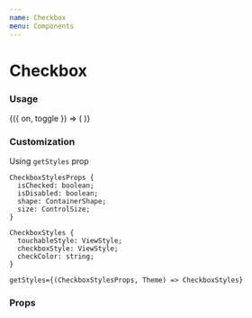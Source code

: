 ```yaml
---
name: Checkbox
menu: Components
---
```



# Checkbox

### Usage

<Playground>
  <Toggle initial={false}>
    {({ on, toggle }) => (
      <FormField label="Checkbox" labelPosition="right">
        <Checkbox
          shape="circle"
          isChecked={on}
          onChange={toggle}
          size="medium"
        />
      </FormField>
    )}
  </Toggle>
</Playground>

### Customization

Using `getStyles` prop

```
CheckboxStylesProps {
  isChecked: boolean;
  isDisabled: boolean;
  shape: ContainerShape;
  size: ControlSize;
}

CheckboxStyles {
  touchableStyle: ViewStyle;
  checkboxStyle: ViewStyle;
  checkColor: string;
}

getStyles={(CheckboxStylesProps, Theme) => CheckboxStyles}
```

### Props

<Props of={Checkbox} />
